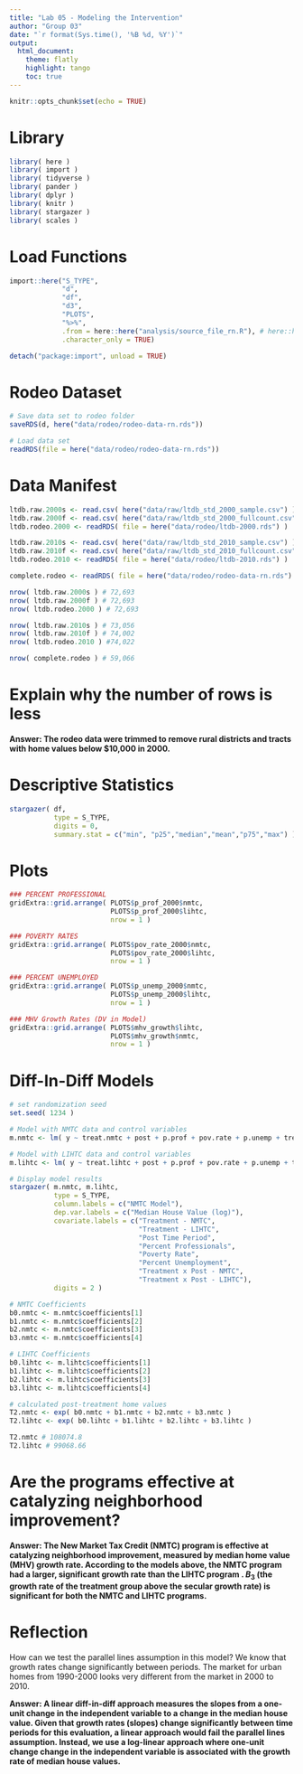 ```yaml
---
title: "Lab 05 - Modeling the Intervention"
author: "Group 03"
date: "`r format(Sys.time(), '%B %d, %Y')`"
output:
  html_document:
    theme: flatly
    highlight: tango
    toc: true
---
```


```r
knitr::opts_chunk$set(echo = TRUE)
``` 


# Library

```r
library( here )
library( import )
library( tidyverse )
library( pander )
library( dplyr )
library( knitr )
library( stargazer )
library( scales )
```

# Load Functions

```r
import::here("S_TYPE",
             "d",
             "df",
             "d3",
             "PLOTS",
             "%>%",
             .from = here::here("analysis/source_file_rn.R"), # here::here() points to the .R file where all these R objects are created
             .character_only = TRUE)

detach("package:import", unload = TRUE)
```

# Rodeo Dataset

```r
# Save data set to rodeo folder
saveRDS(d, here("data/rodeo/rodeo-data-rn.rds"))

# Load data set
readRDS(file = here("data/rodeo/rodeo-data-rn.rds"))
```

# Data Manifest

```r
ltdb.raw.2000s <- read.csv( here("data/raw/ltdb_std_2000_sample.csv") )
ltdb.raw.2000f <- read.csv( here("data/raw/ltdb_std_2000_fullcount.csv") )
ltdb.rodeo.2000 <- readRDS( file = here("data/rodeo/ltdb-2000.rds") )

ltdb.raw.2010s <- read.csv( here("data/raw/ltdb_std_2010_sample.csv") )
ltdb.raw.2010f <- read.csv( here("data/raw/ltdb_std_2010_fullcount.csv") )
ltdb.rodeo.2010 <- readRDS( file = here("data/rodeo/ltdb-2010.rds") )

complete.rodeo <- readRDS( file = here("data/rodeo/rodeo-data-rn.rds") )
```

```r
nrow( ltdb.raw.2000s ) # 72,693
nrow( ltdb.raw.2000f ) # 72,693
nrow( ltdb.rodeo.2000 ) # 72,693

nrow( ltdb.raw.2010s ) # 73,056
nrow( ltdb.raw.2010f ) # 74,002
nrow( ltdb.rodeo.2010 ) #74,022

nrow( complete.rodeo ) # 59,066
```

# Explain why the number of rows is less

**Answer: The rodeo data were trimmed to remove rural districts and tracts with home values below $10,000 in 2000.**

# Descriptive Statistics
```r
stargazer( df,
           type = S_TYPE,
           digits = 0,
           summary.stat = c("min", "p25","median","mean","p75","max") )
```

# Plots
```r
### PERCENT PROFESSIONAL
gridExtra::grid.arrange( PLOTS$p_prof_2000$nmtc, 
                         PLOTS$p_prof_2000$lihtc, 
                         nrow = 1 )

### POVERTY RATES
gridExtra::grid.arrange( PLOTS$pov_rate_2000$nmtc, 
                         PLOTS$pov_rate_2000$lihtc, 
                         nrow = 1 )

### PERCENT UNEMPLOYED
gridExtra::grid.arrange( PLOTS$p_unemp_2000$nmtc, 
                         PLOTS$p_unemp_2000$lihtc, 
                         nrow = 1 )

### MHV Growth Rates (DV in Model)
gridExtra::grid.arrange( PLOTS$mhv_growth$lihtc, 
                         PLOTS$mhv_growth$nmtc, 
                         nrow = 1 )
```

# Diff-In-Diff Models

```r
# set randomization seed
set.seed( 1234 )

# Model with NMTC data and control variables
m.nmtc <- lm( y ~ treat.nmtc + post + p.prof + pov.rate + p.unemp + treat.nmtc*post, data = d3 )

# Model with LIHTC data and control variables
m.lihtc <- lm( y ~ treat.lihtc + post + p.prof + pov.rate + p.unemp + treat.lihtc*post, data = d3 )

# Display model results
stargazer( m.nmtc, m.lihtc,
           type = S_TYPE, 
           column.labels = c("NMTC Model"),
           dep.var.labels = c("Median House Value (log)"),
           covariate.labels = c("Treatment - NMTC",
                                "Treatment - LIHTC",
                                "Post Time Period",
                                "Percent Professionals",
                                "Poverty Rate",
                                "Percent Unemployment",
                                "Treatment x Post - NMTC",
                                "Treatment x Post - LIHTC"),
           digits = 2 )

# NMTC Coefficients
b0.nmtc <- m.nmtc$coefficients[1] 
b1.nmtc <- m.nmtc$coefficients[2]
b2.nmtc <- m.nmtc$coefficients[3]
b3.nmtc <- m.nmtc$coefficients[4]

# LIHTC Coefficients
b0.lihtc <- m.lihtc$coefficients[1] 
b1.lihtc <- m.lihtc$coefficients[2]
b2.lihtc <- m.lihtc$coefficients[3]
b3.lihtc <- m.lihtc$coefficients[4]

# calculated post-treatment home values
T2.nmtc <- exp( b0.nmtc + b1.nmtc + b2.nmtc + b3.nmtc )
T2.lihtc <- exp( b0.lihtc + b1.lihtc + b2.lihtc + b3.lihtc )

T2.nmtc # 108074.8 
T2.lihtc # 99068.66 
```


# Are the programs effective at catalyzing neighborhood improvement?

**Answer: The New Market Tax Credit (NMTC) program is effective at catalyzing neighborhood improvement, measured by median home value (MHV) growth rate. According to the models above, the NMTC program had a larger, significant growth rate than the LIHTC program . $B_3$ (the growth rate of the treatment group above the secular growth rate) is significant for both the NMTC and LIHTC programs.**

# Reflection

How can we test the parallel lines assumption in this model? We know that growth rates change significantly between periods. The market for urban homes from 1990-2000 looks very different from the market in 2000 to 2010.

**Answer: A linear diff-in-diff approach measures the slopes from a one-unit change in the independent variable to a change in the median house value. Given that growth rates (slopes) change significantly between time periods for this evaluation, a linear approach would fail the parallel lines assumption. Instead, we use a log-linear approach where one-unit change change in the independent variable is associated with the growth rate of median house values.**  

<br>
<br>


